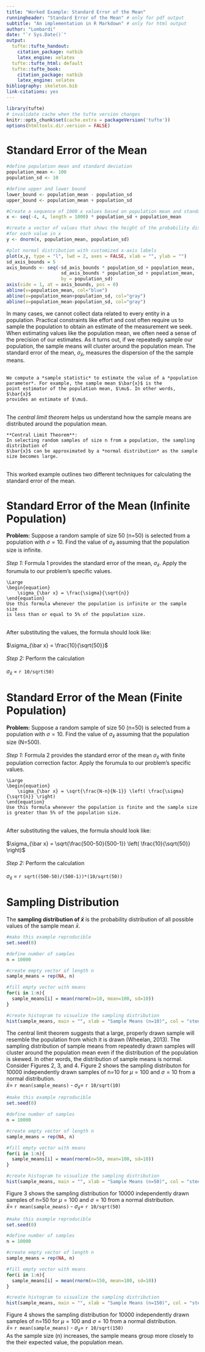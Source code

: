 ```yaml
---
title: "Worked Example: Standard Error of the Mean"
runningheader: "Standard Error of the Mean" # only for pdf output
subtitle: "An implementation in R Markdown" # only for html output
author: "Lombardi"
date: "`r Sys.Date()`"
output:
  tufte::tufte_handout:
    citation_package: natbib
    latex_engine: xelatex
  tufte::tufte_html: default
  tufte::tufte_book:
    citation_package: natbib
    latex_engine: xelatex
bibliography: skeleton.bib
link-citations: yes
---
```


```r
library(tufte)
# invalidate cache when the tufte version changes
knitr::opts_chunk$set(cache.extra = packageVersion('tufte'))
options(htmltools.dir.version = FALSE)
```

# Standard Error of the Mean

```r
#define population mean and standard deviation
population_mean <- 100
population_sd <- 10

#define upper and lower bound
lower_bound <- population_mean - population_sd
upper_bound <- population_mean + population_sd

#Create a sequence of 1000 x values based on population mean and standard deviation
x <- seq(-4, 4, length = 1000) * population_sd + population_mean

#create a vector of values that shows the height of the probability distribution
#for each value in x
y <- dnorm(x, population_mean, population_sd)

#plot normal distribution with customized x-axis labels
plot(x,y, type = "l", lwd = 2, axes = FALSE, xlab = "", ylab = "")
sd_axis_bounds = 5
axis_bounds <- seq(-sd_axis_bounds * population_sd + population_mean,
                    sd_axis_bounds * population_sd + population_mean,
                    by = population_sd)
axis(side = 1, at = axis_bounds, pos = 0)
abline(v=population_mean, col="blue")
abline(v=population_mean+population_sd, col="gray")
abline(v=population_mean-population_sd, col="gray")
```

In many cases, we cannot collect data related to every entity in a population.
Practical constraints like effort and cost often require us to sample the 
population to obtain an estimate of the measurement we seek.\
When estimating values like the population mean, we often need a sense of 
the precision of our estimates. As it turns out, if we repeatedly
sample our population, the sample means will 
cluster around the population mean. The standard error of the mean, 
$\sigma_{\bar x}$, measures the dispersion of the the sample means.\
\
```marginfigure
We compute a *sample statistic* to estimate the value of a *population
parameter*. For example, the sample mean $\bar{x}$ is the
point estimator of the population mean, $\mu$. In other words, $\bar{x}$ 
provides an estimate of $\mu$.
```
\
The *central limit theorem* helps us understand how the sample means are
distributed around the population mean.\  
\
```marginfigure
**Central Limit Theorem**: 
In selecting random samples of size n from a population, the sampling distribution of
$\bar{x}$ can be approximated by a *normal distribution* as the sample size becomes large.
```
\
This worked example outlines two different techniques for calculating the 
standard error of the mean. 

# Standard Error of the Mean (Infinite Population)

**Problem:** Suppose a random sample of size 50 (n=50) is selected from a 
population with 
$\sigma = 10$. Find the value of $\sigma_{\bar x}$ assuming that the 
population size is infinite.\
\
*Step 1:* Formula 1 provides the standard error of the mean, 
$\sigma_{\bar x}$. Apply the forumula to our problem's specific values.\  
\
```marginfigure
\Large
\begin{equation} 
    \sigma_{\bar x} = \frac{\sigma}{\sqrt{n}}
\end{equation}
Use this formula whenever the population is infinite or the sample size
is less than or equal to 5% of the population size.
```  
\
After substituting the values, the formula should look like:\
\
$\sigma_{\bar x} = \frac{10}{\sqrt{50}}$\
\
*Step 2:* Perform the calculation\
\
$\sigma_{\bar{x}}$ = `r 10/sqrt(50)`  

# Standard Error of the Mean (Finite Population)

**Problem:** Suppose a random sample of size 50 (n=50) is selected from a 
population with 
$\sigma = 10$. Find the value of $\sigma_{\bar x}$ assuming that the 
population size (N=500).\
\
*Step 1:* Formula 2 provides the standard error of the mean $\sigma_{\bar x}$
with finite population correction factor. 
Apply the forumula to our problem's specific values.\  
\
```marginfigure
\Large
\begin{equation} 
    \sigma_{\bar x} = \sqrt{\frac{N-n}{N-1}} \left( \frac{\sigma}{\sqrt{n}} \right)
\end{equation}
Use this formula whenever the population is finite and the sample size
is greater than 5% of the population size.
```  
\
After substituting the values, the formula should look like:\
\
$\sigma_{\bar x} = \sqrt{\frac{500-50}{500-1}} \left( \frac{10}{\sqrt{50}} \right)$\
\
*Step 2:* Perform the calculation\
\
$\sigma_{\bar{x}}$ = `r sqrt((500-50)/(500-1))*(10/sqrt(50))`  

# Sampling Distribution

The **sampling distribution of $\bar{x}$** is the probability distribution of 
all possible values of the sample mean $\bar{x}$.

```r
#make this example reproducible
set.seed(0)

#define number of samples
n = 10000

#create empty vector of length n
sample_means = rep(NA, n)

#fill empty vector with means
for(i in 1:n){
  sample_means[i] = mean(rnorm(n=10, mean=100, sd=10))
}

#create histogram to visualize the sampling distribution
hist(sample_means, main = "", xlab = "Sample Means (n=10)", col = "steelblue")
```

The central limit theorem suggests that a large, properly 
drawn sample will resemble the population from which it is drawn
(Wheelan, 2013). The sampling distribution of sample means from repeatedly 
drawn samples will cluster around the population mean even if the distribution
of the population is skewed. In other words, the distribution of sample 
means is normal.\
Consider Figures 2, 3, and 4.\ Figure 2 shows the sampling distributon 
for 10000 independently drawn samples of
n=10 for $\mu = 100$ and $\sigma = 10$ from a normal distribution.\
$\bar{x}=$ `r mean(sample_means)` -  $\sigma_{\bar{x}}=$ `r 10/sqrt(10)`\

```r
#make this example reproducible
set.seed(0)

#define number of samples
n = 10000

#create empty vector of length n
sample_means = rep(NA, n)

#fill empty vector with means
for(i in 1:n){
  sample_means[i] = mean(rnorm(n=50, mean=100, sd=10))
}

#create histogram to visualize the sampling distribution
hist(sample_means, main = "", xlab = "Sample Means (n=50)", col = "steelblue")
```

Figure 3 shows the sampling distribution for 10000 independently drawn samples
of n=50 for $\mu = 100$ and $\sigma = 10$ from a normal distribution.\
$\bar{x}=$ `r mean(sample_means)` -  $\sigma_{\bar{x}}=$ `r 10/sqrt(50)`\

```r
#make this example reproducible
set.seed(0)

#define number of samples
n = 10000

#create empty vector of length n
sample_means = rep(NA, n)

#fill empty vector with means
for(i in 1:n){
  sample_means[i] = mean(rnorm(n=150, mean=100, sd=10))
}

#create histogram to visualize the sampling distribution
hist(sample_means, main = "", xlab = "Sample Means (n=150)", col = "steelblue")
```

Figure 4 shows the sampling distribution for 10000 independently drawn samples
of n=150 for $\mu = 100$ and $\sigma = 10$ from a normal distribution.\
$\bar{x}=$ `r mean(sample_means)`  -  $\sigma_{\bar{x}}=$ `r 10/sqrt(150)`\
As the sample size (n) increases, the sample means group more closely to the
their expected value, the population mean.


